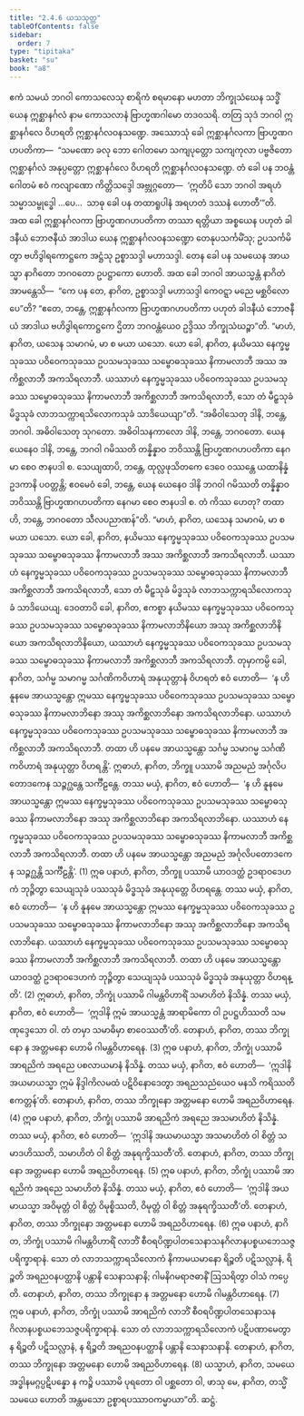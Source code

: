```yaml
---
title: "2.4.6 ယသသုတ္တ"
tableOfContents: false
sidebar:
  order: 7
type: "tipitaka"
basket: "su"
book: "a8"
---
```



<DynamicBreadcrumb />

<Division number="86" book="a8">

<Paragraph number="825" book="a8">
ဧကံ သမယံ ဘဂဝါ ကောသလေသု စာရိကံ စရမာနော မဟတာ ဘိက္ခုသံဃေန သဒ္ဓိံ ယေန ဣစ္ဆာနင်္ဂလံ နာမ ကောသလာနံ ဗြာဟ္မဏဂါမော တဒဝသရိ. တတြ သုဒံ ဘဂဝါ ဣစ္ဆာနင်္ဂလေ ဝိဟရတိ ဣစ္ဆာနင်္ဂလဝနသဏ္ဍေ. အဿောသုံ ခေါ ဣစ္ဆာနင်္ဂလကာ ဗြာဟ္မဏဂဟပတိကာ—  “သမဏော ခလု ဘော ဂေါတမော သကျပုတ္တော သကျကုလာ ပဗ္ဗဇိတော ဣစ္ဆာနင်္ဂလံ အနုပ္ပတ္တော ဣစ္ဆာနင်္ဂလေ ဝိဟရတိ ဣစ္ဆာနင်္ဂလဝနသဏ္ဍေ. တံ ခေါ ပန ဘဝန္တံ ဂေါတမံ ဧဝံ ကလျာဏော ကိတ္တိသဒ္ဒေါ အဗ္ဘုဂ္ဂတော—  ‘ဣတိပိ သော ဘဂဝါ အရဟံ သမ္မာသမ္ဗုဒ္ဓေါ …ပေ…  သာဓု ခေါ ပန တထာရူပါနံ အရဟတံ ဒဿနံ ဟောတီ’”တိ.
</Paragraph>

<Paragraph number="826" book="a8">
အထ ခေါ ဣစ္ဆာနင်္ဂလကာ ဗြာဟ္မဏဂဟပတိကာ တဿာ ရတ္တိယာ အစ္စယေန ပဟုတံ ခါဒနီယံ ဘောဇနီယံ အာဒါယ ယေန ဣစ္ဆာနင်္ဂလဝနသဏ္ဍော တေနုပသင်္ကမိံသု; ဥပသင်္ကမိတွာ ဗဟိဒွါရကောဋ္ဌကေ အဋ္ဌံသု ဥစ္စာသဒ္ဒါ မဟာသဒ္ဒါ. တေန ခေါ ပန သမယေန အာယသ္မာ နာဂိတော ဘဂဝတော ဥပဋ္ဌာကော ဟောတိ. အထ ခေါ ဘဂဝါ အာယသ္မန္တံ နာဂိတံ အာမန္တေသိ—  “ကေ ပန တေ, နာဂိတ, ဥစ္စာသဒ္ဒါ မဟာသဒ္ဒါ ကေဝဋ္ဋာ မညေ မစ္ဆဝိလောပေ”တိ? “ဧတေ, ဘန္တေ, ဣစ္ဆာနင်္ဂလကာ ဗြာဟ္မဏဂဟပတိကာ ပဟုတံ ခါဒနီယံ ဘောဇနီယံ အာဒါယ ဗဟိဒွါရကောဋ္ဌကေ ဌိတာ ဘဂဝန္တံယေဝ ဥဒ္ဒိဿ ဘိက္ခုသံဃဉ္စာ”တိ. “မာဟံ, နာဂိတ, ယသေန သမာဂမံ, မာ စ မယာ ယသော. ယော ခေါ, နာဂိတ, နယိမဿ နေက္ခမ္မသုခဿ ပဝိဝေကသုခဿ ဥပသမသုခဿ သမ္ဗောဓသုခဿ နိကာမလာဘီ အဿ အကိစ္ဆလာဘီ အကသိရလာဘီ. ယဿာဟံ နေက္ခမ္မသုခဿ ပဝိဝေကသုခဿ ဥပသမသုခဿ သမ္ဗောဓသုခဿ နိကာမလာဘီ အကိစ္ဆလာဘီ အကသိရလာဘီ, သော တံ မီဠှသုခံ မိဒ္ဓသုခံ လာဘသက္ကာရသိလောကသုခံ သာဒိယေယျာ”တိ.
</Paragraph>

<Paragraph number="827" book="a8">
“အဓိဝါသေတု ဒါနိ, ဘန္တေ, ဘဂဝါ. အဓိဝါသေတု သုဂတော. အဓိဝါသနကာလော ဒါနိ, ဘန္တေ, ဘဂဝတော. ယေန ယေနေဝ ဒါနိ, ဘန္တေ, ဘဂဝါ ဂမိဿတိ တန္နိန္နာဝ ဘဝိဿန္တိ ဗြာဟ္မဏဂဟပတိကာ နေဂမာ စေဝ ဇာနပဒါ စ. သေယျထာပိ, ဘန္တေ, ထုလ္လဖုသိတကေ ဒေဝေ ဝဿန္တေ ယထာနိန္နံ ဥဒကာနိ ပဝတ္တန္တိ; ဧဝမေဝံ ခေါ, ဘန္တေ, ယေန ယေနေဝ ဒါနိ ဘဂဝါ ဂမိဿတိ တန္နိန္နာဝ ဘဝိဿန္တိ ဗြာဟ္မဏဂဟပတိကာ နေဂမာ စေဝ ဇာနပဒါ စ. တံ ကိဿ ဟေတု? တထာ ဟိ, ဘန္တေ, ဘဂဝတော သီလပညာဏန်”တိ.
</Paragraph>

<Paragraph number="828" book="a8">
“မာဟံ, နာဂိတ, ယသေန သမာဂမံ, မာ စ မယာ ယသော. ယော ခေါ, နာဂိတ, နယိမဿ နေက္ခမ္မသုခဿ ပဝိဝေကသုခဿ ဥပသမသုခဿ သမ္ဗောဓသုခဿ နိကာမလာဘီ အဿ အကိစ္ဆလာဘီ အကသိရလာဘီ. ယဿာဟံ နေက္ခမ္မသုခဿ ပဝိဝေကသုခဿ ဥပသမသုခဿ သမ္ဗောဓသုခဿ နိကာမလာဘီ အကိစ္ဆလာဘီ အကသိရလာဘီ, သော တံ မီဠှသုခံ မိဒ္ဓသုခံ လာဘသက္ကာရသိလောကသုခံ သာဒိယေယျ.
</Paragraph>

<Paragraph number="829" book="a8">
ဒေဝတာပိ ခေါ, နာဂိတ, ဧကစ္စာ နယိမဿ နေက္ခမ္မသုခဿ ပဝိဝေကသုခဿ ဥပသမသုခဿ သမ္ဗောဓသုခဿ နိကာမလာဘိနိယော အဿု အကိစ္ဆလာဘိနိယော အကသိရလာဘိနိယော, ယဿာဟံ နေက္ခမ္မသုခဿ ပဝိဝေကသုခဿ ဥပသမသုခဿ သမ္ဗောဓသုခဿ နိကာမလာဘီ အကိစ္ဆလာဘီ အကသိရလာဘီ. တုမှာကမ္ပိ ခေါ, နာဂိတ, သင်္ဂမ္မ သမာဂမ္မ သင်္ဂဏိကဝိဟာရံ အနုယုတ္တာနံ ဝိဟရတံ ဧဝံ ဟောတိ—  ‘န ဟိ နူနမေ အာယသ္မန္တော ဣမဿ နေက္ခမ္မသုခဿ ပဝိဝေကသုခဿ ဥပသမသုခဿ သမ္ဗောဓသုခဿ နိကာမလာဘိနော အဿု အကိစ္ဆလာဘိနော အကသိရလာဘိနော. ယဿာဟံ နေက္ခမ္မသုခဿ ပဝိဝေကသုခဿ ဥပသမသုခဿ သမ္ဗောဓသုခဿ နိကာမလာဘီ အကိစ္ဆလာဘီ အကသိရလာဘီ. တထာ ဟိ ပနမေ အာယသ္မန္တော သင်္ဂမ္မ သမာဂမ္မ သင်္ဂဏိကဝိဟာရံ အနုယုတ္တာ ဝိဟရန္တိ’.
</Paragraph>

<Paragraph number="830" book="a8">
ဣဓာဟံ, နာဂိတ, ဘိက္ခူ ပဿာမိ အညမညံ အင်္ဂုလိပတောဒကေန သဉ္ဇဂ္ဃန္တေ သင်္ကီဠန္တေ. တဿ မယှံ, နာဂိတ, ဧဝံ ဟောတိ—  ‘န ဟိ နူနမေ အာယသ္မန္တော ဣမဿ နေက္ခမ္မသုခဿ ပဝိဝေကသုခဿ ဥပသမသုခဿ သမ္ဗောဓသုခဿ နိကာမလာဘိနော အဿု အကိစ္ဆလာဘိနော အကသိရလာဘိနော. ယဿာဟံ နေက္ခမ္မသုခဿ ပဝိဝေကသုခဿ ဥပသမသုခဿ သမ္ဗောဓသုခဿ နိကာမလာဘီ အကိစ္ဆလာဘီ အကသိရလာဘီ. တထာ ဟိ ပနမေ အာယသ္မန္တော အညမညံ အင်္ဂုလိပတောဒကေန သဉ္ဇဂ္ဃန္တိ သင်္ကီဠန္တိ’. (1)
</Paragraph>

<Paragraph number="831" book="a8">
ဣဓ ပနာဟံ, နာဂိတ, ဘိက္ခူ ပဿာမိ ယာဝဒတ္ထံ ဥဒရာဝဒေဟကံ ဘုဉ္ဇိတွာ သေယျသုခံ ပဿသုခံ မိဒ္ဓသုခံ အနုယုတ္တေ ဝိဟရန္တေ. တဿ မယှံ, နာဂိတ, ဧဝံ ဟောတိ—  ‘န ဟိ နူနမေ အာယသ္မန္တော ဣမဿ နေက္ခမ္မသုခဿ ပဝိဝေကသုခဿ ဥပသမသုခဿ သမ္ဗောဓသုခဿ နိကာမလာဘိနော အဿု အကိစ္ဆလာဘိနော အကသိရလာဘိနော. ယဿာဟံ နေက္ခမ္မသုခဿ ပဝိဝေကသုခဿ ဥပသမသုခဿ သမ္ဗောဓသုခဿ နိကာမလာဘီ အကိစ္ဆလာဘီ အကသိရလာဘီ. တထာ ဟိ ပနမေ အာယသ္မန္တော ယာဝဒတ္ထံ ဥဒရာဝဒေဟကံ ဘုဉ္ဇိတွာ သေယျသုခံ ပဿသုခံ မိဒ္ဓသုခံ အနုယုတ္တာ ဝိဟရန္တိ’. (2)
</Paragraph>

<Paragraph number="832" book="a8">
ဣဓာဟံ, နာဂိတ, ဘိက္ခုံ ပဿာမိ ဂါမန္တဝိဟာရိံ သမာဟိတံ နိသိန္နံ. တဿ မယှံ, နာဂိတ, ဧဝံ ဟောတိ—  ‘ဣဒါနိ ဣမံ အာယသ္မန္တံ အာရာမိကော ဝါ ဥပဋ္ဌဟိဿတိ သမဏုဒ္ဒေသော ဝါ. တံ တမှာ သမာဓိမှာ စာဝေဿတီ’တိ. တေနာဟံ, နာဂိတ, တဿ ဘိက္ခုနော န အတ္တမနော ဟောမိ ဂါမန္တဝိဟာရေန. (3)
</Paragraph>

<Paragraph number="833" book="a8">
ဣဓ ပနာဟံ, နာဂိတ, ဘိက္ခုံ ပဿာမိ အာရညိကံ အရညေ ပစလာယမာနံ နိသိန္နံ. တဿ မယှံ, နာဂိတ, ဧဝံ ဟောတိ—  ‘ဣဒါနိ အယမာယသ္မာ ဣမံ နိဒ္ဒါကိလမထံ ပဋိဝိနောဒေတွာ အရညသညံယေဝ မနသိ ကရိဿတိ ဧကတ္တန်’တိ. တေနာဟံ, နာဂိတ, တဿ ဘိက္ခုနော အတ္တမနော ဟောမိ အရညဝိဟာရေန. (4)
</Paragraph>

<Paragraph number="834" book="a8">
ဣဓ ပနာဟံ, နာဂိတ, ဘိက္ခုံ ပဿာမိ အာရညိကံ အရညေ အသမာဟိတံ နိသိန္နံ. တဿ မယှံ, နာဂိတ, ဧဝံ ဟောတိ—  ‘ဣဒါနိ အယမာယသ္မာ အသမာဟိတံ ဝါ စိတ္တံ သမာဒဟိဿတိ, သမာဟိတံ ဝါ စိတ္တံ အနုရက္ခိဿတီ’တိ. တေနာဟံ, နာဂိတ, တဿ ဘိက္ခုနော အတ္တမနော ဟောမိ အရညဝိဟာရေန. (5)
</Paragraph>

<Paragraph number="835" book="a8">
ဣဓ ပနာဟံ, နာဂိတ, ဘိက္ခုံ ပဿာမိ အာရညိကံ အရညေ သမာဟိတံ နိသိန္နံ. တဿ မယှံ, နာဂိတ, ဧဝံ ဟောတိ—  ‘ဣဒါနိ အယမာယသ္မာ အဝိမုတ္တံ ဝါ စိတ္တံ ဝိမုစ္စိဿတိ, ဝိမုတ္တံ ဝါ စိတ္တံ အနုရက္ခိဿတီ’တိ. တေနာဟံ, နာဂိတ, တဿ ဘိက္ခုနော အတ္တမနော ဟောမိ အရညဝိဟာရေန. (6)
</Paragraph>

<Paragraph number="836" book="a8">
ဣဓ ပနာဟံ, နာဂိတ, ဘိက္ခုံ ပဿာမိ ဂါမန္တဝိဟာရိံ လာဘိံ စီဝရပိဏ္ဍပါတသေနာသနဂိလာနပစ္စယဘေသဇ္ဇပရိက္ခာရာနံ. သော တံ လာဘသက္ကာရသိလောကံ နိကာမယမာနော ရိဉ္စတိ ပဋိသလ္လာနံ, ရိဉ္စတိ အရညဝနပတ္ထာနိ ပန္တာနိ သေနာသနာနိ; ဂါမနိဂမရာဇဓာနိံ ဩသရိတွာ ဝါသံ ကပ္ပေတိ. တေနာဟံ, နာဂိတ, တဿ ဘိက္ခုနော န အတ္တမနော ဟောမိ ဂါမန္တဝိဟာရေန. (7)
</Paragraph>

<Paragraph number="837" book="a8">
ဣဓ ပနာဟံ, နာဂိတ, ဘိက္ခုံ ပဿာမိ အာရညိကံ လာဘိံ စီဝရပိဏ္ဍပါတသေနာသနဂိလာနပစ္စယဘေသဇ္ဇပရိက္ခာရာနံ. သော တံ လာဘသက္ကာရသိလောကံ ပဋိပဏာမေတွာ န ရိဉ္စတိ ပဋိသလ္လာနံ, န ရိဉ္စတိ အရညဝနပတ္ထာနိ ပန္တာနိ သေနာသနာနိ. တေနာဟံ, နာဂိတ, တဿ ဘိက္ခုနော အတ္တမနော ဟောမိ အရညဝိဟာရေန. (8)
</Paragraph>

<Paragraph number="838" book="a8">
ယသ္မာဟံ, နာဂိတ, သမယေ အဒ္ဓါနမဂ္ဂပ္ပဋိပန္နော န ကဉ္စိ ပဿာမိ ပုရတော ဝါ ပစ္ဆတော ဝါ, ဖာသု မေ, နာဂိတ, တသ္မိံ သမယေ ဟောတိ အန္တမသော ဥစ္စာရပဿာဝကမ္မာယာ”တိ.

</Paragraph>
</Division>

<Paragraph number="839" type="center" book="a8">
ဆဋ္ဌံ.
</Paragraph>